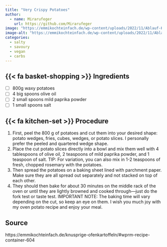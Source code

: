 ```yaml
---
title: "Very Crispy Potatoes"
author:
  - name: Mirarufeger
    url: https://github.com/Mirarufeger
image: "https://emmikochteinfach.de/wp-content/uploads/2022/11/Ablauf-Knusprige-Ofenkartoffeln-%E2%80%93-Kartoffel-Wedges-10.jpg"
image-alt: "https://emmikochteinfach.de/wp-content/uploads/2022/11/Ablauf-Knusprige-Ofenkartoffeln-%E2%80%93-Kartoffel-Wedges-1.jpg"
categories:
  - salty
  - savoury 
  - vegan 
  - carbs 
---
```


## {{< fa basket-shopping >}} Ingredients

- [ ] 800g waxy potatoes
- [ ] 4 big spoons olive oil
- [ ] 2 small spoons mild paprika powder
- [ ] 1 small spoons salt

## {{< fa kitchen-set >}} Procedure

1. First, peel the 800 g of potatoes and cut them into your desired shape: potato wedges, fries, cubes, wedges, or potato slices.
I personally prefer the peeled and quartered wedge shape.
2. Place the cut potato slices directly into a bowl and mix them well with 4 tablespoons of olive oil, 2 teaspoons of mild paprika powder, and 1 teaspoon of salt.
TIP: For variation, you can also mix in 1-2 teaspoons of fresh, chopped rosemary with the potatoes.
3. Then spread the potatoes on a baking sheet lined with parchment paper. Make sure they are all spread out separately and not stacked on top of each other.
4. They should then bake for about 30 minutes on the middle rack of the oven or until they are lightly browned and cooked through—just do the fork test or taste test.
IMPORTANT NOTE: The baking time will vary depending on the cut, so keep an eye on them.
I wish you much joy with my oven potato recipe and enjoy your meal.

## Source

https://emmikochteinfach.de/knusprige-ofenkartoffeln/#wprm-recipe-container-604
